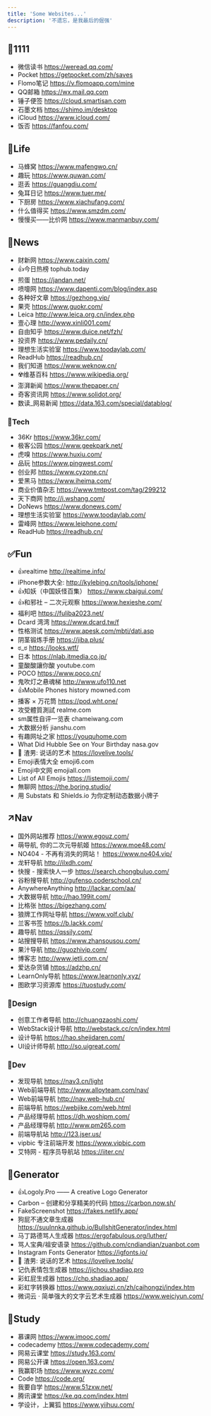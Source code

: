 ```yaml
---
title: 'Some Websites...'
description: '不遗忘，是我最后的倔强'
---
```



## 🧫1111

- 微信读书 https://weread.qq.com/
- Pocket https://getpocket.com/zh/saves
- Flomo笔记 https://v.flomoapp.com/mine
- QQ邮箱 https://wx.mail.qq.com
- 锤子便签 https://cloud.smartisan.com
- 石墨文档 https://shimo.im/desktop
- iCloud https://www.icloud.com/
- 饭否 https://fanfou.com/

## 🌁Life

- 马蜂窝 https://www.mafengwo.cn/
- 趣玩 https://www.quwan.com/
- 逛丢 https://guangdiu.com/
- 兔耳日记 https://www.tuer.me/
- 下厨房 https://www.xiachufang.com/
- 什么值得买 https://www.smzdm.com/
- 慢慢买——比价网 https://www.manmanbuy.com/

## 📑News

- 财新网 https://www.caixin.com/
- 👍今日热榜 tophub.today
- 煎蛋 https://jandan.net/
- 喷嚏网 https://www.dapenti.com/blog/index.asp
- 各种好文章 https://gezhong.vip/
- 果壳 https://www.guokr.com/
- Leica http://www.leica.org.cn/index.php
- 壹心理 http://www.xinli001.com/
- 自由知乎 https://www.duice.net/fzh/
- 投资界 https://www.pedaily.cn/
- 理想生活实验室 https://www.toodaylab.com/
- ReadHub https://readhub.cn/
- 我们知道 https://www.weknow.cn/
- ☢️维基百科 https://www.wikipedia.org/
- 澎湃新闻 https://www.thepaper.cn/
- 奇客资讯网 https://www.solidot.org/
- 数读_网易新闻 https://data.163.com/special/datablog/

### 💬Tech

- 36Kr https://www.36kr.com/
- 极客公园 https://www.geekpark.net/
- 虎嗅 https://www.huxiu.com/
- 品玩 https://www.pingwest.com/
- 创业邦 https://www.cyzone.cn/
- 爱黑马 https://www.iheima.com/
- 商业价值杂志 https://www.tmtpost.com/tag/299212
- 天下商网 http://i.wshang.com/
- DoNews https://www.donews.com/
- 理想生活实验室 https://www.toodaylab.com/
- 雷峰网 https://www.leiphone.com/
- ReadHub https://readhub.cn/

##  ✅Fun

- 👍realtime http://realtime.info/
- iPhone参数大全: http://kylebing.cn/tools/iphone/
- 👍知妖（中国妖怪百集） https://www.cbaigui.com/
- 👍和邪社 – 二次元观察 https://www.hexieshe.com/
- 福利吧 https://fuliba2023.net/
- Dcard 湾湾 https://www.dcard.tw/f
- 性格测试 https://www.apesk.com/mbti/dati.asp
- 阴茎锻炼手册 https://jiba.plus/
- ಠ_ಠ https://looks.wtf/
- 日本 https://nlab.itmedia.co.jp/
- 童酸酸讓你酸 youtube.com
- POCO https://www.poco.cn/
- 鬼吹灯之悬魂梯 http://www.ufo110.net
- 👍Mobile Phones history mowned.com
- 播客 × 万花筒 https://pod.wht.one/
- 攻受體質測試 realme.com
- sm属性自评一览表 chameiwang.com
- 大数据分析 jianshu.com
- 有趣网址之家 https://youquhome.com
- What Did Hubble See on Your Birthday nasa.gov
- 🐒 渣男: 说话的艺术 https://lovelive.tools/
- Emoji表情大全 emoji6.com
- Emoji中文网 emojiall.com
- List of All Emojis https://listemoji.com/
- 無聊网 https://the.boring.studio/
- 用 Substats 和 Shields.io 为你定制动态数据小牌子

## ↗Nav

- 国外网站推荐 https://www.egouz.com/
- 萌导航, 你的二次元导航姬 https://www.moe48.com/
- NO404 - 不再有消失的网站！ https://www.no404.vip/
- 龙轩导航 http://ilxdh.com/
- 快搜 - 搜索快人一步 https://search.chongbuluo.com/
- 谷粉搜导航 http://gufenso.coderschool.cn/
- AnywhereAnything http://lackar.com/aa/
- 大数据导航 http://hao.199it.com/
- 比格张 https://bigezhang.com/
- 狼牌工作网址导航 https://www.volf.club/
- 兰客书签 https://b.lackk.com/
- 趣导航 https://qssily.com/
- 站搜搜导航 https://www.zhansousou.com/
- 果汁导航 http://guozhivip.com/
- 博客志 http://www.jetli.com.cn/
- 爱达杂货铺 https://adzhp.cn/
- LearnOnly导航 https://www.learnonly.xyz/
- 图欧学习资源库 https://tuostudy.com/

### 🧶Design

- 创意工作者导航 http://chuangzaoshi.com/
- WebStack设计导航 http://webstack.cc/cn/index.html
- 设计导航 https://hao.shejidaren.com/
- UI设计师导航 http://so.uigreat.com/

### 🧶Dev

- 发现导航 https://nav3.cn/light
- Web前端导航 http://www.alloyteam.com/nav/
- Web前端导航 http://nav.web-hub.cn/
- 前端导航 https://webjike.com/web.html
- 产品经理导航 https://dh.woshipm.com/
- 产品经理导航 http://www.pm265.com
- 前端导航站 http://123.jser.us/
- vipbic 专注前端开发 https://www.vipbic.com
- 艾特网 - 程序员导航站 https://iiter.cn/

## 📣Generator

- 👍Logoly.Pro —— A creative Logo Generator
- Carbon – 创建和分享精美的代码 https://carbon.now.sh/
- FakeScreenshot https://fakes.netlify.app/
- 狗屁不通文章生成器 https://suulnnka.github.io/BullshitGenerator/index.html
- 马丁路德骂人生成器 https://ergofabulous.org/luther/
- 骂人宝典/祖安语录 https://github.com/cndiandian/zuanbot.com
- Instagram Fonts Generator https://igfonts.io/
- 🐒 渣男: 说话的艺术 https://lovelive.tools/
- 记仇表情包生成器 https://jichou.shadiao.pro
- 彩虹屁生成器 https://chp.shadiao.app/
- 彩虹字转换器 https://www.qqxiuzi.cn/zh/caihongzi/index.htm
- 微词云 · 简单强大的文字云艺术生成器 https://www.weiciyun.com/

## 🔔Study

- 慕课网 https://www.imooc.com/
- codecademy https://www.codecademy.com/
- 网易云课堂 https://study.163.com/
- 网易公开课 https://open.163.com/
- 我赢职场 https://www.wyzc.com/
- Code https://code.org/
- 我要自学 https://www.51zxw.net/
- 腾讯课堂 https://ke.qq.com/index.html
- 学设计，上翼狐 https://www.yiihuu.com/

